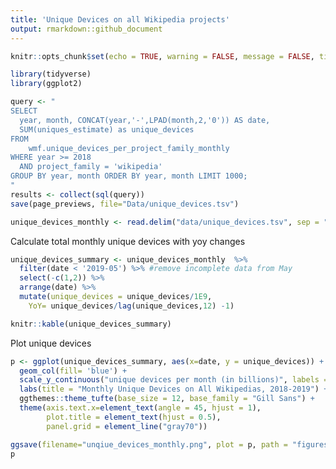 ```yaml
---
title: 'Unique Devices on all Wikipedia projects'
output: rmarkdown::github_document
---
```


```r
knitr::opts_chunk$set(echo = TRUE, warning = FALSE, message = FALSE, tidy=TRUE, fig.path = "figures/README_figs/")
```

```r
library(tidyverse)
library(ggplot2)
```

```r
query <- "
SELECT
  year, month, CONCAT(year,'-',LPAD(month,2,'0')) AS date,
  SUM(uniques_estimate) as unique_devices
FROM 
	wmf.unique_devices_per_project_family_monthly
WHERE year >= 2018
  AND project_family = 'wikipedia'
GROUP BY year, month ORDER BY year, month LIMIT 1000;
"
results <- collect(sql(query))
save(page_previews, file="Data/unique_devices.tsv")
```

```r
unique_devices_monthly <- read.delim("data/unique_devices.tsv", sep = "\t", stringsAsFactors = FALSE)
```

Calculate total monthly unique devices with yoy changes

```r
unique_devices_summary <- unique_devices_monthly  %>%
  filter(date < '2019-05') %>% #remove incomplete data from May
  select(-c(1,2)) %>%
  arrange(date) %>%
  mutate(unique_devices = unique_devices/1E9,
    YoY= unique_devices/lag(unique_devices,12) -1)

knitr::kable(unique_devices_summary)
```

Plot unique devices 
```r
p <- ggplot(unique_devices_summary, aes(x=date, y = unique_devices)) +  
  geom_col(fill= 'blue') +
  scale_y_continuous("unique devices per month (in billions)", labels = polloi::compress) +
  labs(title = "Monthly Unique Devices on All Wikipedias, 2018-2019") +
  ggthemes::theme_tufte(base_size = 12, base_family = "Gill Sans") +
  theme(axis.text.x=element_text(angle = 45, hjust = 1),
        plot.title = element_text(hjust = 0.5),
        panel.grid = element_line("gray70"))

ggsave(filename="unqiue_devices_monthly.png", plot = p, path = "figures", units = "in", dpi = 150, height = 6, width = 10, limitsize = FALSE)  
p
```
